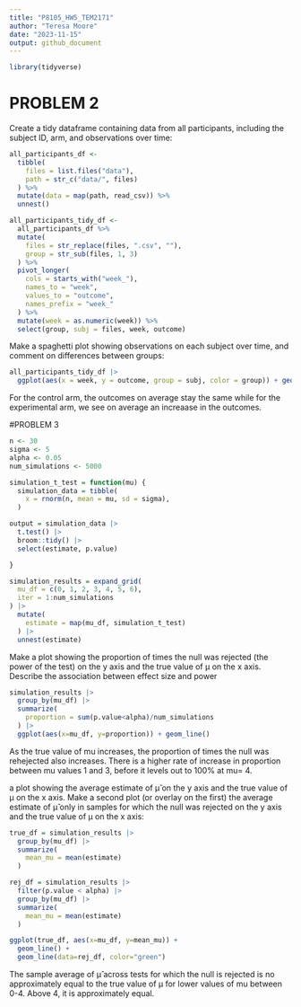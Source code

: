 ```yaml
---
title: "P8105_HW5_TEM2171"
author: "Teresa Moore"
date: "2023-11-15"
output: github_document
---
```

```r
library(tidyverse)
```

# PROBLEM 2

Create a tidy dataframe containing data from all participants, including the subject ID, arm, and observations over time:

```r
all_participants_df <- 
  tibble(
    files = list.files("data"),
    path = str_c("data/", files)
  ) %>% 
  mutate(data = map(path, read_csv)) %>% 
  unnest()

all_participants_tidy_df <- 
  all_participants_df %>% 
  mutate(
    files = str_replace(files, ".csv", ""),
    group = str_sub(files, 1, 3)
  ) %>% 
  pivot_longer(
    cols = starts_with("week_"),
    names_to = "week",
    values_to = "outcome",
    names_prefix = "week_"
  ) %>% 
  mutate(week = as.numeric(week)) %>% 
  select(group, subj = files, week, outcome)
```

Make a spaghetti plot showing observations on each subject over time, and comment on differences between groups:

```r
all_participants_tidy_df |> 
  ggplot(aes(x = week, y = outcome, group = subj, color = group)) + geom_path() + facet_grid(~group)
```

For the control arm, the outcomes on average stay the same while for the experimental arm, we see on average an increaase in the outcomes.

#PROBLEM 3

```r
n <- 30
sigma <- 5
alpha <- 0.05
num_simulations <- 5000
```

```r
simulation_t_test = function(mu) {
  simulation_data = tibble(
    x = rnorm(n, mean = mu, sd = sigma),
  )

output = simulation_data |>
  t.test() |>
  broom::tidy() |>
  select(estimate, p.value)

}
```

```r
simulation_results = expand_grid(
  mu_df = c(0, 1, 2, 3, 4, 5, 6),
  iter = 1:num_simulations
) |>
  mutate(
    estimate = map(mu_df, simulation_t_test)
  ) |>
  unnest(estimate)
```

Make a plot showing the proportion of times the null was rejected (the power of the test) on the y axis and the true value of μ on the x axis. Describe the association between effect size and power

```r
simulation_results |>
  group_by(mu_df) |>
  summarize(
    proportion = sum(p.value<alpha)/num_simulations
  ) |>
  ggplot(aes(x=mu_df, y=proportion)) + geom_line()
```
As the true value of mu increases, the proportion of times the null was rehejected also increases. There is a higher rate of increase in proportion between mu values 1 and 3, before it levels out to 100% at mu= 4. 

a plot showing the average estimate of μ̂ on the y axis and the true value of μ on the x axis. Make a second plot (or overlay on the first) the average estimate of μ̂ only in samples for which the null was rejected on the y axis and the true value of μ on the x axis: 

```r
true_df = simulation_results |>
  group_by(mu_df) |>
  summarize(
    mean_mu = mean(estimate)
  )

rej_df = simulation_results |>
  filter(p.value < alpha) |>
  group_by(mu_df) |>
  summarize(
    mean_mu = mean(estimate)
  )

ggplot(true_df, aes(x=mu_df, y=mean_mu)) + 
  geom_line() +
  geom_line(data=rej_df, color="green")
```

The sample average of μ̂ across tests for which the null is rejected is no approximately equal to the true value of μ for lower values of mu between 0-4. Above 4, it is approximately equal.
